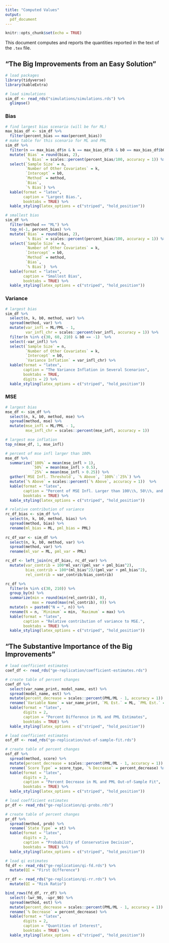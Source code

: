 ```yaml
---
title: "Computed Values"
output: 
  pdf_document
---
```


```r
knitr::opts_chunk$set(echo = TRUE)
```

This document computes and reports the quantities reported in the text of the `.tex` file.

## "The Big Improvements from an Easy Solution"

```r
# load packages
library(tidyverse)
library(kableExtra)

# load simulations
sim_df <- read_rds("simulations/simulations.rds") %>%
  glimpse()
```

### Bias

```r

# find largest bias scenario (will be for ML)
max_bias_df <- sim_df %>%
  filter(percent_bias == max(percent_bias)) 
# make table for this scenario for ML and PML
sim_df %>% 
  filter(n == max_bias_df$n & k == max_bias_df$k & b0 == max_bias_df$b0) %>%
  mutate(`Bias` = round(bias, 2), 
         `% Bias` = scales::percent(percent_bias/100, accuracy = 1)) %>%
  select(`Sample Size` = n, 
         `Number of Other Covariates` = k, 
         `Intercept` = b0, 
         `Method` = method, 
         `Bias`,
         `% Bias`) %>%
  kable(format = "latex", 
        caption = "Largest Bias.",
        booktabs = TRUE) %>% 
  kable_styling(latex_options = c("striped", "hold_position"))
```

```r
# smallest bias
sim_df %>% 
  filter(method == "ML") %>%
  top_n(-1, percent_bias) %>%
  mutate(`Bias` = round(bias, 2), 
         `% Bias` = scales::percent(percent_bias/100, accuracy = 1)) %>%
  select(`Sample Size` = n, 
         `Number of Other Covariates` = k, 
         `Intercept` = b0, 
         `Method` = method, 
         `Bias`,
         `% Bias`)  %>%
  kable(format = "latex", 
        caption = "Smallest Bias",
        booktabs = TRUE) %>% 
  kable_styling(latex_options = c("striped", "hold_position"))
```

### Variance

```r
# largest bias
sim_df %>% 
  select(n, k, b0, method, var) %>%
  spread(method, var) %>%
  mutate(var_infl = ML/PML - 1, 
         var_infl_chr = scales::percent(var_infl, accuracy = 1)) %>%
  filter(n %in% c(30, 60, 210) & b0 == -1)  %>%
  select(-var_infl) %>%
  select(`Sample Size` = n, 
         `Number of Other Covariates` = k, 
         `Intercept` = b0, 
         `Variance Inflation` = var_infl_chr) %>%
  kable(format = "latex", 
        caption = "The Variance Inflation in Several Scenarios",
        booktabs = TRUE, 
        digits = 2) %>% 
  kable_styling(latex_options = c("striped", "hold_position"))
```

### MSE

```r
# largest bias
mse_df <- sim_df %>% 
  select(n, k, b0, method, mse) %>%
  spread(method, mse) %>%
  mutate(mse_infl = ML/PML - 1, 
         mse_infl_chr = scales::percent(mse_infl, accuracy = 1))

# largest mse inflation
top_n(mse_df, 1, mse_infl)

# percent of mse infl larger than 100%
mse_df %>% 
  summarize(`100%` = mean(mse_infl > 1), 
            `50%` = mean(mse_infl > 0.5), 
            `25%` = mean(mse_infl > 0.25)) %>%
  gather(`MSE Infl. Threshold`, `% Above`, `100%`:`25%`) %>%
  mutate(`% Above` = scales::percent(`% Above`, accuracy = 1))  %>%
  kable(format = "latex", 
        caption = "Percent of MSE Infl. Larger than 100\\%, 50\\%, and 25\\%.",
        booktabs = TRUE) %>% 
  kable_styling(latex_options = c("striped", "hold_position"))
```

```r
# relative contribution of variance
rc_df_bias <- sim_df %>%
  select(n, k, b0, method, bias) %>%
  spread(method, bias) %>%
  rename(ml_bias = ML, pml_bias = PML)
  
rc_df_var <- sim_df %>%
  select(n, k, b0, method, var) %>%
  spread(method, var) %>%
  rename(ml_var = ML, pml_var = PML)

rc_df <- left_join(rc_df_bias, rc_df_var) %>%
  mutate(var_contrib = 100*ml_var/(pml_var + pml_bias^2),
         bias_contrib = 100*(ml_bias^2)/(pml_var + pml_bias^2),
         rel_contrib = var_contrib/bias_contrib)

rc_df %>%
  filter(n %in% c(30, 210)) %>%
  group_by(n) %>%
  summarize(min = round(min(rel_contrib), 0),
            max = round(max(rel_contrib), 0)) %>%
  mutate(n = paste0("N = ", n)) %>%
  rename(N = n, `Minimum` = min, `Maximum` = max) %>%
  kable(format = "latex", 
        caption = "Relative contribution of variance to MSE.",
        booktabs = TRUE) %>% 
  kable_styling(latex_options = c("striped", "hold_position"))
```

## "The Substantive Importance of the Big Improvements"

```r
# load coefficient estimates
coef_df <- read_rds("ge-replication/coefficient-estimates.rds")

# create table of percent changes
coef_df %>%
  select(var_name_print, model_name, est) %>%
  spread(model_name, est) %>%
  mutate(percent_decrease = scales::percent(PML/ML - 1, accuracy = 1)) %>%
  rename(`Variable Name` = var_name_print, `ML Est.` = ML, `PML Est.` = PML, `% Decrease` = percent_decrease) %>%
  kable(format = "latex", 
        digits = 2,
        caption = "Percent Difference in ML and PML Estimates",
        booktabs = TRUE) %>% 
  kable_styling(latex_options = c("striped", "hold_position"))
```

```r
# load coefficient estimates
osf_df <- read_rds("ge-replication/out-of-sample-fit.rds")

# create table of percent changes
osf_df %>%
  spread(method, score) %>%
  mutate(percent_decrease = scales::percent(PML/ML - 1, accuracy = 1)) %>%
  rename(`Score Type` = score_type, `% Decrease` = percent_decrease) %>% 
  kable(format = "latex", 
        digits = 2,
        caption = "Percent Decrease in ML and PML Out-of-Sample Fit",
        booktabs = TRUE) %>% 
  kable_styling(latex_options = c("striped", "hold_position"))
```

```r
# load coefficient estimates
pr_df <- read_rds("ge-replication/qi-probs.rds")

# create table of percent changes
pr_df %>%
  spread(method, prob) %>% 
  rename(`State Type` = st) %>% 
  kable(format = "latex", 
        digits = 2,
        caption = "Probability of Conservative Decision",
        booktabs = TRUE) %>% 
  kable_styling(latex_options = c("striped", "hold_position"))
```

```r
# load qi estimates
fd_df <- read_rds("ge-replication/qi-fd.rds") %>%
  mutate(QI = "First Difference") 

rr_df <- read_rds("ge-replication/qi-rr.rds") %>%
  mutate(QI = "Risk Ratio") 

bind_rows(fd_df, rr_df) %>% 
  select(-lwr_90, -upr_90) %>%
  spread(method, est) %>% 
  mutate(percent_decrease = scales::percent(PML/ML - 1, accuracy = 1)) %>%
  rename(`% Decrease` = percent_decrease) %>%
  kable(format = "latex", 
        digits = 2,
        caption = "Quantities of Interest",
        booktabs = TRUE) %>% 
  kable_styling(latex_options = c("striped", "hold_position"))
```